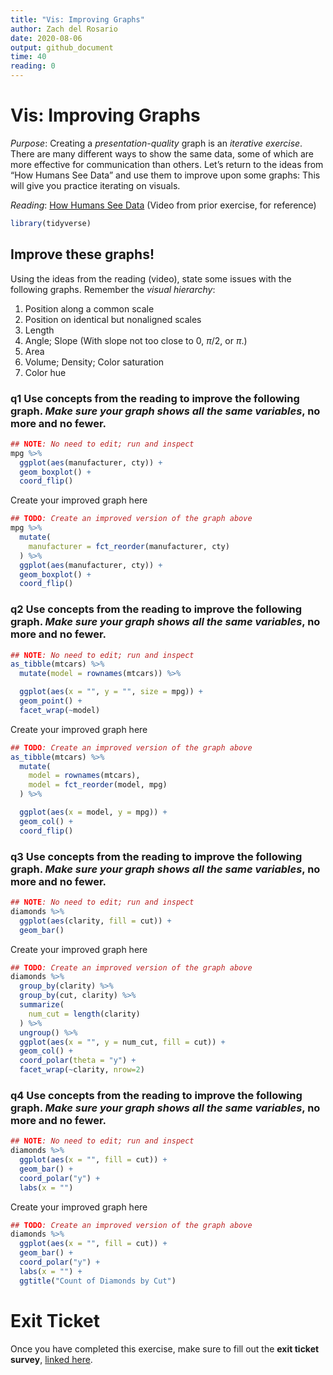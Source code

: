 ```yaml
---
title: "Vis: Improving Graphs"
author: Zach del Rosario
date: 2020-08-06
output: github_document
time: 40
reading: 0
---
```


# Vis: Improving Graphs

*Purpose*: Creating a *presentation-quality* graph is an *iterative exercise*. There are many different ways to show the same data, some of which are more effective for communication than others. Let's return to the ideas from "How Humans See Data" and use them to improve upon some graphs: This will give you practice iterating on visuals.

*Reading*: [How Humans See Data](https://www.youtube.com/watch?v=fSgEeI2Xpdc&list=PLluqivwOH1ouKkbM0c6x-g7DQnXF0UmC0&index=37&t=0s) (Video from prior exercise, for reference)

```r
library(tidyverse)
```

## Improve these graphs!
<!-- -------------------------------------------------- -->

Using the ideas from the reading (video), state some issues with the following graphs. Remember the *visual hierarchy*:

1. Position along a common scale
2. Position on identical but nonaligned scales
3. Length
4. Angle; Slope (With slope not too close to 0, $\pi/2$, or $\pi$.)
5. Area
6. Volume; Density; Color saturation
7. Color hue

### __q1__ Use concepts from the reading to improve the following graph. *Make sure your graph shows all the same variables*, no more and no fewer.

```r
## NOTE: No need to edit; run and inspect
mpg %>%
  ggplot(aes(manufacturer, cty)) +
  geom_boxplot() +
  coord_flip()
```

Create your improved graph here

```r
## TODO: Create an improved version of the graph above
mpg %>%
  mutate(
    manufacturer = fct_reorder(manufacturer, cty)
  ) %>% 
  ggplot(aes(manufacturer, cty)) +
  geom_boxplot() +
  coord_flip()
```

### __q2__ Use concepts from the reading to improve the following graph. *Make sure your graph shows all the same variables*, no more and no fewer.

```r
## NOTE: No need to edit; run and inspect
as_tibble(mtcars) %>%
  mutate(model = rownames(mtcars)) %>%

  ggplot(aes(x = "", y = "", size = mpg)) +
  geom_point() +
  facet_wrap(~model)
```

Create your improved graph here

```r
## TODO: Create an improved version of the graph above
as_tibble(mtcars) %>%
  mutate(
    model = rownames(mtcars),
    model = fct_reorder(model, mpg)
  ) %>%

  ggplot(aes(x = model, y = mpg)) +
  geom_col() +
  coord_flip()
```

### __q3__ Use concepts from the reading to improve the following graph. *Make sure your graph shows all the same variables*, no more and no fewer.

```r
## NOTE: No need to edit; run and inspect
diamonds %>%
  ggplot(aes(clarity, fill = cut)) +
  geom_bar()
```

Create your improved graph here

```r
## TODO: Create an improved version of the graph above
diamonds %>%
  group_by(clarity) %>% 
  group_by(cut, clarity) %>% 
  summarize(
    num_cut = length(clarity)
  ) %>% 
  ungroup() %>% 
  ggplot(aes(x = "", y = num_cut, fill = cut)) +
  geom_col() +
  coord_polar(theta = "y") +
  facet_wrap(~clarity, nrow=2)
```

### __q4__ Use concepts from the reading to improve the following graph. *Make sure your graph shows all the same variables*, no more and no fewer.

```r
## NOTE: No need to edit; run and inspect
diamonds %>%
  ggplot(aes(x = "", fill = cut)) +
  geom_bar() +
  coord_polar("y") +
  labs(x = "")
```

Create your improved graph here

```r
## TODO: Create an improved version of the graph above
diamonds %>%
  ggplot(aes(x = "", fill = cut)) +
  geom_bar() +
  coord_polar("y") +
  labs(x = "") +
  ggtitle("Count of Diamonds by Cut")
```

<!-- include-exit-ticket -->
# Exit Ticket
<!-- -------------------------------------------------- -->

Once you have completed this exercise, make sure to fill out the **exit ticket survey**, [linked here](https://docs.google.com/forms/d/e/1FAIpQLSeuq2LFIwWcm05e8-JU84A3irdEL7JkXhMq5Xtoalib36LFHw/viewform?usp=pp_url&entry.693978880=e-vis09-improve-assignment.Rmd).

